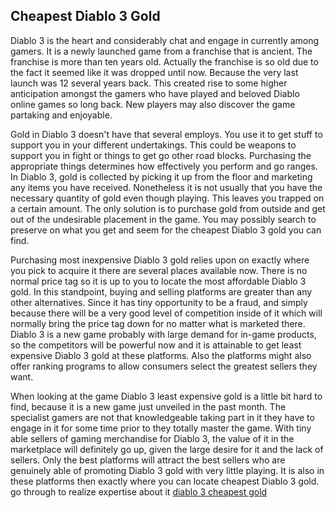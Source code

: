 ==Cheapest Diablo 3 Gold==
Diablo 3 is the heart and considerably chat and engage in currently among gamers. It is a newly launched game from a franchise that is ancient. The franchise is more than ten years old. Actually the franchise is so old due to the fact it seemed like it was dropped until now. Because the very last launch was 12 several years back. This created rise to some higher anticipation amongst the gamers who have played and beloved Diablo online games so long back. New players may also discover the game partaking and enjoyable.

Gold in Diablo 3 doesn't have that several employs. You use it to get stuff to support you in your different undertakings. This could be weapons to support you in fight or things to get go other road blocks. Purchasing the appropriate things determines how effectively you perform and go ranges. In Diablo 3, gold is collected by picking it up from the floor and marketing any items you have received. Nonetheless it is not usually that you have the necessary quantity of gold even though playing. This leaves you trapped on a certain amount. The only solution is to purchase gold from outside and get out of the undesirable placement in the game. You may possibly search to preserve on what you get and seem for the cheapest Diablo 3 gold you can find.

Purchasing most inexpensive Diablo 3 gold relies upon on exactly where you pick to acquire it there are several places available now. There is no normal price tag so it is up to you to locate the most affordable Diablo 3 gold. In this standpoint, buying and selling platforms are greater than any other alternatives. Since it has tiny opportunity to be a fraud, and simply because there will be a very good level of competition inside of it which will normally bring the price tag down for no matter what is marketed there. Diablo 3 is a new game probably with large demand for in-game products, so the competitors will be powerful now and it is attainable to get least expensive Diablo 3 gold at these platforms. Also the platforms might also offer ranking programs to allow consumers select the greatest sellers they want.

When looking at the game Diablo 3 least expensive gold is a little bit hard to find, because it is a new game just unveiled in the past month. The specialist gamers are not that knowledgeable taking part in it they have to engage in it for some time prior to they totally master the game. With tiny able sellers of gaming merchandise for Diablo 3, the value of it in the marketplace will definitely go up, given the large desire for it and the lack of sellers. Only the best platforms will attract the best sellers who are genuinely able of promoting Diablo 3 gold with very little playing. It is also in these platforms then exactly where you can locate cheapest Diablo 3 gold. go through to realize expertise about it  [http://www.veooo.com/trade/detail/228504/Diablo-3-US-Hardcore-Mode-Gold diablo 3 cheapest gold]